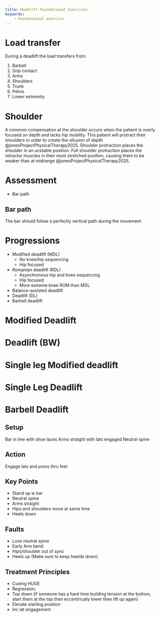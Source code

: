 ```yaml
---
title: Deadlift Foundational Exercises
keywords:
    - Foundational exercise
---
```



# Load transfer

During a deadlift the load transfers from:

1. Barbell
1. Grip contact
1. Arms
1. Shoulders
1. Trunk
1. Pelvis
1. Lower extremity

# Shoulder

A common compensation at the shoulder occurs when the patient is overly focused on depth and lacks hip mobility.
This patient will protract their shoulders in order to create the *allusion* of depth @jonesProjectPhysicalTherapy2025.
Shoulder protraction places the shoulder in an unstable position.
Full shoulder protraction places the retractor muscles in their most stretched position, causing them to be weaker than at midrange @jonesProjectPhysicalTherapy2025.

# Assessment

- Bar path


## Bar path

The bar should follow a perfectly vertical path during the movement.


# Progressions

- Modified deadlift (MDL)
    - No knee/hip sequencing
    - Hip focused
- Romanian deadlift (RDL)
    - Asynchronous hip and knee sequencing
    - Hip focused
    - More extreme knee ROM than MDL
- Balance-assisted deadlift
- Deadlift (DL)
- Barbell deadlift

# Modified Deadlift



# Deadlift (BW)



# Single leg Modified deadlift

# Single Leg Deadlift




# Barbell Deadlift
## Setup
Bar in line with shoe laces
Arms straight with lats engaged
Neutral spine

## Action
Engage lats and press thru feet

## Key Points

- Stand up w bar
- Neutral spine
- Arms straight
- Hips and shoulders move at same time
- Heels down

## Faults

- Lose neutral spine
- Early Arm bend
- Hips/shoulder out of sync
- Heels up (Make sure to keep heelds down)

## Treatment Principles

- Cueing HUGE
- Regression; 
- Top down (if someone has a hard time building tension at the bottom, start them at the top then eccentrically lower then lift up again)
- Elevate starting position
- Inc lat engagement

